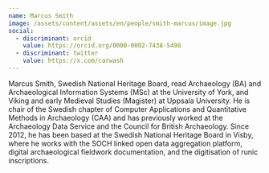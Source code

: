 ```yaml
---
name: Marcus Smith
image: /assets/content/assets/en/people/smith-marcus/image.jpg
social:
  - discriminant: orcid
    value: https://orcid.org/0000-0002-7438-5498
  - discriminant: twitter
    value: https://x.com/carwash
---
```

Marcus Smith, Swedish National Heritage Board, read Archaeology (BA) and Archaeological Information Systems (MSc) at the University of York, and Viking and early Medieval Studies (Magister) at Uppsala University. He is chair of the Swedish chapter of Computer Applications and Quantitative Methods in Archaeology (CAA) and has previously worked at the Archaeology Data Service and the Council for British Archaeology. Since 2012, he has been based at the Swedish National Heritage Board in Visby, where he works with the SOCH linked open data aggregation platform, digital archaeological fieldwork documentation, and the digitisation of runic inscriptions.